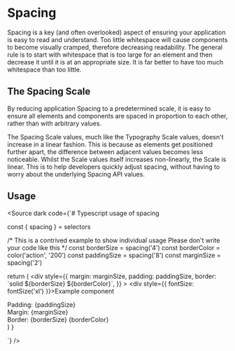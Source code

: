 
<Meta title="Tokens/Spacing" />

# Spacing

Spacing is a key (and often overlooked) aspect of ensuring your application is easy to read and understand. Too little whitespace will cause components to become visually cramped, therefore decreasing readability. The general rule is to start with whitespace that is too large for an element and then decrease it until it is at an appropriate size. It is far better to have too much whitespace than too little.

## The Spacing Scale

By reducing application Spacing to a predetermined scale, it is easy to ensure all elements and components are spaced in proportion to each other, rather than with arbitrary values.

The Spacing Scale values, much like the Typography Scale values, doesn't increase in a linear fashion. This is because as elements get positioned further apart, the difference between adjacent values becomes less noticeable. Whilst the Scale values itself increases non-linearly, the Scale is linear. This is to help developers quickly adjust spacing, without having to worry about the underlying Spacing API values.

<SpacingScaleTable />

## Usage

<Source dark code={`# Typescript usage of spacing

const { spacing } = selectors

  /*  This is a contrived example to show individual usage
      Please don't write your code like this
  */
  const borderSize = spacing('4')
  const borderColor = color('action', '200')
  const paddingSize = spacing('8')
  const marginSize = spacing('2')

  return (
    <div
      style={{
        margin: marginSize,
        padding: paddingSize,
        border: \`solid \${borderSize} \${borderColor}\`,
      }}
    >
    <div style={{ fontSize: fontSize('xl') }}>Example component</div>
      <div>Padding: {paddingSize} </div>
      <div>Margin: {marginSize}</div>
      <div>
        Border: {borderSize} {borderColor}
      </div>
    </div>
  )
}

`} />

<ExampleComponent />
